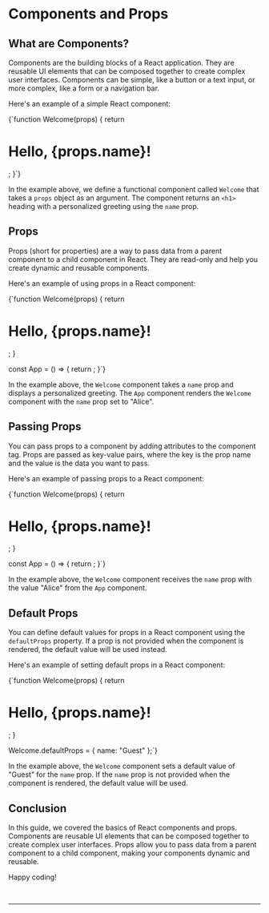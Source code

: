 
# Components and Props

## What are Components?

Components are the building blocks of a React application. They are reusable UI elements that can be composed together to create complex user interfaces. Components can be simple, like a button or a text input, or more complex, like a form or a navigation bar.

Here's an example of a simple React component:

<CopyableCode language="jsx">
{`function Welcome(props) {
    return <h1>Hello, {props.name}!</h1>;
}`}
</CopyableCode>

In the example above, we define a functional component called `Welcome` that takes a `props` object as an argument. The component returns an `<h1>` heading with a personalized greeting using the `name` prop.

## Props

Props (short for properties) are a way to pass data from a
parent component to a child component in React. They are
read-only and help you create dynamic and reusable components.

Here's an example of using props in a React component:

<CopyableCode language="jsx">
{`function Welcome(props) {
    return <h1>Hello, {props.name}!</h1>;
}

const App = () => {
    return <Welcome name="Alice" />;
}`}
</CopyableCode>

In the example above, the `Welcome` component takes a `name` prop and displays a personalized greeting. The `App` component renders the `Welcome` component with the `name` prop set to "Alice".

## Passing Props

You can pass props to a component by adding attributes to the component tag. Props are passed as key-value pairs, where the key is the prop name and the value is the data you want to pass.

Here's an example of passing props to a React component:

<CopyableCode language="jsx">
{`function Welcome(props) {
    return <h1>Hello, {props.name}!</h1>;
}

const App = () => {
    return <Welcome name="Alice" />;
}`}

</CopyableCode>

In the example above, the `Welcome` component receives the `name` prop with the value "Alice" from the `App` component.

## Default Props

You can define default values for props in a React component using the `defaultProps` property. If a prop is not provided when the component is rendered, the default value will be used instead.

Here's an example of setting default props in a React component:

<CopyableCode language="jsx">
{`function Welcome(props) {
    return <h1>Hello, {props.name}!</h1>;
}

Welcome.defaultProps = {
    name: "Guest"
};`}

</CopyableCode>

In the example above, the `Welcome` component sets a default value of "Guest" for the `name` prop. If the `name` prop is not provided when the component is rendered, the default value will be used.

## Conclusion

In this guide, we covered the basics of React components and props. Components are reusable UI elements that can be composed together to create complex user interfaces. Props allow you to pass data from a parent component to a child component, making your components dynamic and reusable.

Happy coding!

<br/>
<hr/>
<br/>